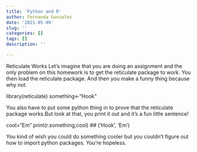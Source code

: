 ```yaml
---
title: 'Python and R'
author: Fernanda Gonzalez
date: '2021-05-09'
slug: ''
categories: []
tags: []
description: ''

---
```


Reticulate Works
Let's imagine that you are doing an assignment and the only problem on this homework is to get the reticulate package to work. You then load the reticulate package. And then you make a funny thing because why not. 

library(reticulate)
something<-"Hook"

You also have to put some python thing in to prove that the reticulate package works.But look at that, you print it out and it’s a fun little sentence!

cool="Em"
print(r.something,cool)
## ('Hook', 'Em')


You kind of wish you could do something cooler but you couldn’t figure out how to import python packages. You’re hopeless. 
